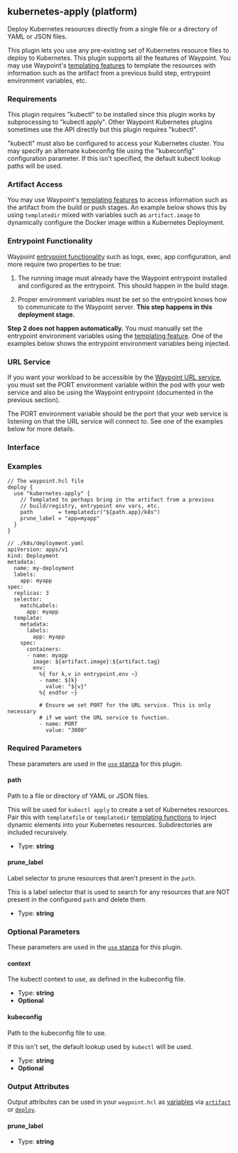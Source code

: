 ## kubernetes-apply (platform)

Deploy Kubernetes resources directly from a single file or a directory of YAML
or JSON files.

This plugin lets you use any pre-existing set of Kubernetes resource files
to deploy to Kubernetes. This plugin supports all the features of Waypoint.
You may use Waypoint's [templating features](/docs/waypoint-hcl/functions/template)
to template the resources with information such as the artifact from
a previous build step, entrypoint environment variables, etc.

### Requirements

This plugin requires "kubectl" to be installed since this plugin works by
subprocessing to "kubectl apply". Other Waypoint Kubernetes plugins sometimes
use the API directly but this plugin requires "kubectl".

"kubectl" must also be configured to access your Kubernetes cluster. You
may specify an alternate kubeconfig file using the "kubeconfig" configuration
parameter. If this isn't specified, the default kubectl lookup paths will be
used.

### Artifact Access

You may use Waypoint's [templating features](/docs/waypoint-hcl/functions/template)
to access information such as the artifact from the build or push stages.
An example below shows this by using `templatedir` mixed with
variables such as `artifact.image` to dynamically configure the
Docker image within a Kubernetes Deployment.

### Entrypoint Functionality

Waypoint [entrypoint functionality](/docs/entrypoint#functionality) such
as logs, exec, app configuration, and more require two properties to be true:

1. The running image must already have the Waypoint entrypoint installed
   and configured as the entrypoint. This should happen in the build stage.

2. Proper environment variables must be set so the entrypoint knows how
   to communicate to the Waypoint server. **This step happens in this
   deployment stage.**

**Step 2 does not happen automatically.** You must manually set the entrypoint
environment variables using the [templating feature](/docs/waypoint-hcl/functions/template).
One of the examples below shows the entrypoint environment variables being
injected.

### URL Service

If you want your workload to be accessible by the
[Waypoint URL service](/docs/url), you must set the PORT environment variable
within the pod with your web service and also be using the Waypoint
entrypoint (documented in the previous section).

The PORT environment variable should be the port that your web service
is listening on that the URL service will connect to. See one of the examples
below for more details.

### Interface

### Examples

```hcl
// The waypoint.hcl file
deploy {
  use "kubernetes-apply" {
    // Templated to perhaps bring in the artifact from a previous
    // build/registry, entrypoint env vars, etc.
    path        = templatedir("${path.app}/k8s")
    prune_label = "app=myapp"
  }
}

// ./k8s/deployment.yaml
apiVersion: apps/v1
kind: Deployment
metadata:
  name: my-deployment
  labels:
    app: myapp
spec:
  replicas: 3
  selector:
    matchLabels:
      app: myapp
  template:
    metadata:
      labels:
        app: myapp
    spec:
      containers:
      - name: myapp
        image: ${artifact.image}:${artifact.tag}
        env:
          %{ for k,v in entrypoint.env ~}
          - name: ${k}
            value: "${v}"
          %{ endfor ~}

          # Ensure we set PORT for the URL service. This is only necessary
          # if we want the URL service to function.
          - name: PORT
            value: "3000"
```

### Required Parameters

These parameters are used in the [`use` stanza](/docs/waypoint-hcl/use) for this plugin.

#### path

Path to a file or directory of YAML or JSON files.

This will be used for `kubectl apply` to create a set of Kubernetes resources. Pair this with `templatefile` or `templatedir` [templating functions](/docs/waypoint-hcl/functions/template) to inject dynamic elements into your Kubernetes resources. Subdirectories are included recursively.

- Type: **string**

#### prune_label

Label selector to prune resources that aren't present in the `path`.

This is a label selector that is used to search for any resources that are NOT present in the configured `path` and delete them.

- Type: **string**

### Optional Parameters

These parameters are used in the [`use` stanza](/docs/waypoint-hcl/use) for this plugin.

#### context

The kubectl context to use, as defined in the kubeconfig file.

- Type: **string**
- **Optional**

#### kubeconfig

Path to the kubeconfig file to use.

If this isn't set, the default lookup used by `kubectl` will be used.

- Type: **string**
- **Optional**

### Output Attributes

Output attributes can be used in your `waypoint.hcl` as [variables](/docs/waypoint-hcl/variables) via [`artifact`](/docs/waypoint-hcl/variables/artifact) or [`deploy`](/docs/waypoint-hcl/variables/deploy).

#### prune_label

- Type: **string**
